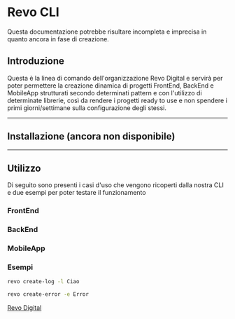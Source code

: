 # Revo CLI
<Warning>Questa documentazione potrebbe risultare incompleta e imprecisa in quanto ancora in fase di creazione.</Warning>

## Introduzione
Questa è la linea di comando dell'organizzazione Revo Digital e servirà per poter permettere la creazione dinamica di progetti FrontEnd, BackEnd e MobileApp strutturati secondo determinati pattern e con l'utilizzo di determinate librerie, così da rendere i progetti ready to use e non spendere i primi giorni/settimane sulla configurazione degli stessi.

----

## Installazione (ancora non disponibile)

----

## Utilizzo
Di seguito sono presenti i casi d'uso che vengono ricoperti dalla nostra CLI e due esempi per poter testare il funzionamento

### FrontEnd

### BackEnd

### MobileApp

### Esempi
```bash
revo create-log -l Ciao
```
```bash
revo create-error -e Error
```


<Accordion title="Link utili">[Revo Digital](https://www.revodigital.it/)</Accordion>